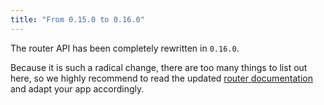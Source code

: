 ```yaml
---
title: "From 0.15.0 to 0.16.0"
---
```


The router API has been completely rewritten in `0.16.0`.

Because it is such a radical change, there are too many things to list out here, so we highly
recommend to read the updated [router documentation](./../../concepts/router) and adapt your app
accordingly.

